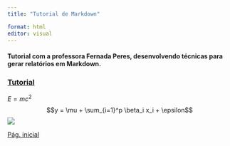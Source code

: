 ```yaml
---
title: "Tutorial de Markdown"

format: html
editor: visual
---
```


#### Tutorial com a professora Fernada Peres, desenvolvendo técnicas para gerar relatórios em Markdown.

### [Tutorial](https://www.youtube.com/watch?v=obxa5VH4WvY&list=PLOw62cBQ5j9VV0WR533an6wmh9dZFUFKJ&pp=iAQB)

$E = mc^{2}$
$$y = \mu + \sum_{i=1}^p \beta_i x_i + \epsilon$$
![](https://miro.medium.com/v2/resize:fit:1100/format:webp/1*O6p2KrUkylXSx7TNBEP5nA.png)

[Pág. inicial](index.html)
